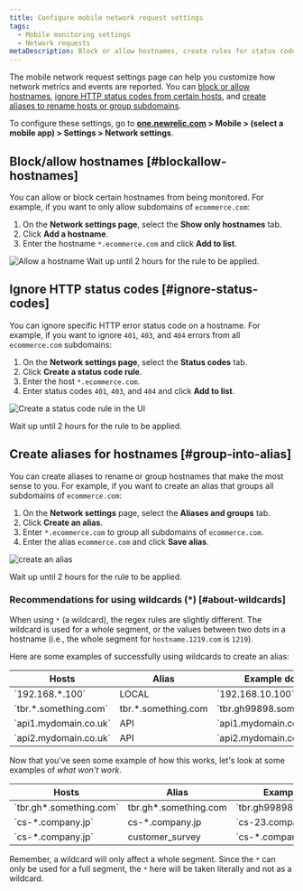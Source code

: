 ```yaml
---
title: Configure mobile network request settings
tags:
  - Mobile monitoring settings
  - Network requests
metaDescription: Block or allow hostnames, create rules for status codes, and create aliases for hostnames.
---
```





The mobile network request settings page can help you customize how network metrics and events are reported. You can [block or allow hostnames](#blockallow-hostnames), [ignore HTTP status codes from certain hosts](#ignore-status-codes), and [create aliases to rename hosts or group subdomains](#group-into-alias).

To configure these settings, go to **[one.newrelic.com](https://one.newrelic.com/all-capabilities) > Mobile > (select a mobile app) > Settings > Network settings**.

## Block/allow hostnames [#blockallow-hostnames]

You can allow or block certain hostnames from being monitored. For example, if you want to only allow subdomains of `ecommerce.com`:

1. On the **Network settings page**, select the **Show only hostnames** tab.
2. Click **Add a hostname**. 
3. Enter the hostname `*.ecommerce.com` and click **Add to list**.

<img
  title="Allow a hostname"
  alt="Allow a hostname"
  src={mobileAllowHostname}
    />
Wait up until 2 hours for the rule to be applied.

## Ignore HTTP status codes [#ignore-status-codes]

You can ignore specific HTTP error status code on a hostname. For example, if you want to ignore `401`, `403`, and `404` errors from all `ecommerce.com` subdomains:

1. On the **Network settings page**, select the **Status codes** tab.
2. Click **Create a status code rule**. 
3. Enter the host `*.ecommerce.com`.
4. Enter status codes `401`, `403`, and `404`  and click **Add to list**. 

<img
  title="Create a status code rule"
  alt="Create a status code rule in the UI"
  src={mobileNewStatusRule}
  />

Wait up until 2 hours for the rule to be applied.

## Create aliases for hostnames [#group-into-alias]

You can create aliases to rename or group hostnames that make the most sense to you. For example, if you want to create an alias that groups all subdomains of `ecommerce.com`:

1. On the **Network settings** page, select the **Aliases and groups** tab.
2. Click **Create an alias**.
3. Enter `*.ecommerce.com` to group all subdomains of `ecommerce.com`.
4. Enter the alias `ecommerce.com` and click **Save alias**. 

 <img
  title="Create an alias"
  alt="create an alias"
  src={mobileCreateAlias}
  />

Wait up until 2 hours for the rule to be applied.

### Recommendations for using wildcards (*) [#about-wildcards]

When using `*` (a wildcard), the regex rules are slightly different. The wildcard is used for a whole segment, or the values between two dots in a hostname (i.e., the whole segment for `hostname.1219.com` is `1219`).

Here are some examples of successfully using wildcards to create an alias:

<table>
  <thead>
    <tr>
      <th>
      Hosts
      </th>
      <th>
        Alias
      </th>
      <th>
        Example domain
      </th>
      <th>
        Result
      </th>
    </tr>
  </thead>
  <tbody>
    <tr>
      <td>
        `192.168.*.100`
      </td>
      <td>
        LOCAL
      </td>
      <td>
        `192.168.10.100`
      </td>
      <td>
        LOCAL
      </td>
    </tr>
    <tr>
      <td>
        `tbr.*.something.com`
      </td>
      <td>
        tbr.*.something.com
      </td>
      <td>
        `tbr.gh99898.something.com`
      </td>
      <td>
        tbr.*.something.com
      </td>
    </tr>
    <tr>
      <td>
        `api1.mydomain.co.uk`
      </td>
      <td>
        API
      </td>
      <td>
        `api1.mydomain.co.uk`
      </td>
      <td>
        API
      </td>
    </tr>
    <tr>
      <td>
        `api2.mydomain.co.uk`
      </td>
      <td>
        API
      </td>
      <td>
        `api2.mydomain.co.uk`
      </td>
      <td>
        API
      </td>
    </tr>
  </tbody>
</table>

Now that you've seen some example of how this works, let's look at some examples of *what won't work*.

<table>
  <thead>
    <tr>
      <th>
      Hosts
      </th>
      <th>
        Alias
      </th>
      <th>
        Example domain
      </th>
      <th>
        Result
      </th>
    </tr>
  </thead>
  <tbody>
    <tr>
      <td>
        `tbr.gh*.something.com`
      </td>
      <td>
        tbr.gh*.something.com
      </td>
      <td>
        `tbr.gh99898.something.com`
      </td>
      <td>
        tbr.gh99898.something.com
      </td>
    </tr>
    <tr>
      <td>
        `cs-*.company.jp`
      </td>
      <td>
        cs-*.company.jp
      </td>
      <td>
        `cs-23.company.jp`
      </td>
      <td>
        cs-23.company.jp
      </td>
    </tr>
    <tr>
      <td>
        `cs-*.company.jp`
      </td>
      <td>
        customer_survey
      </td>
      <td>
        `cs-*.company.jp`
      </td>
      <td>
        customer_survey
      </td>
    </tr>
  </tbody>
</table>

Remember, a wildcard will only affect a whole segment. Since the `*` can only be used for a full segment, the `*` here will be taken literally and not as a wildcard.